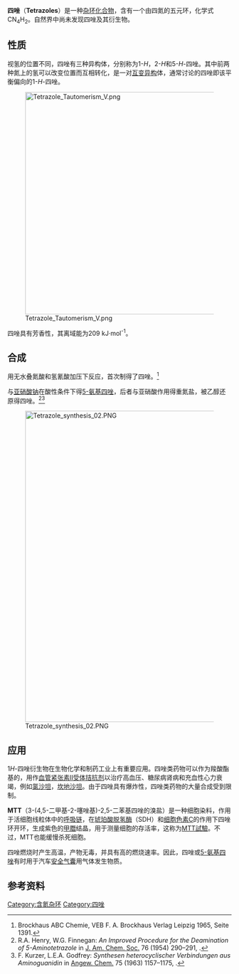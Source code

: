 {{NoteTA|G1=Chemistry}}
{{chembox
| verifiedrevid = 470605243
|ImageFileL1=Tetrazole numbering.png
|ImageSizeL1=100px
|ImageFileR1=Tetrazole3d.png
|ImageSizeR1=100px
|IUPACName=1''H''-Tetrazole
|OtherNames=
|Section1= {{Chembox Identifiers
|  InChI = 1/CH2N4/c1-2-4-5-3-1/h1H,(H,2,3,4,5)
| InChIKey = KJUGUADJHNHALS-UHFFFAOYAI
| InChI1 = 1S/CH2N4/c1-2-4-5-3-1/h1H,(H,2,3,4,5)
| InChIKey1 = KJUGUADJHNHALS-UHFFFAOYSA-N
| CASNo_Ref = {{cascite|correct|CAS}}
| CASNo=288-94-8
|  PubChem = 67519
|  ChemSpiderID_Ref = {{chemspidercite|correct|chemspider}}
| ChemSpiderID = 60842
|  ChEBI_Ref = {{ebicite|correct|EBI}}
| ChEBI = 33193
| StdInChIKey_Ref = {{stdinchicite|correct|chemspider}}
| StdInChIKey = KJUGUADJHNHALS-UHFFFAOYSA-N
| SMILES = n1nnnc1
|  StdInChI_Ref = {{stdinchicite|correct|chemspider}}
| StdInChI =1S/CH2N4/c1-2-4-5-3-1/h1H,(H,2,3,4,5)
  }}
|Section2= {{Chembox Properties
|  Formula=CH<sub>2</sub>N<sub>4</sub>
|  MolarMass= 70.05 g/mol
|  Appearance=
|  Density= 1.477 g/mL
|  MeltingPt= 157-158 °C <ref>{{cite journal | doi = 10.1021/jo01151a027 | title =The Reaction of Nitriles with Hydrazoic Acid: Synthesis of Monosubstituted Tetrazoles | last1 = Mihina | first1 = Joseph S. | last2 = Herbst | first2 = Robert M. | journal = [[J._Org._Chem.|J. Org. Chem.]] | year = 1950 | volume = 15 | issue = 5 | pages = 1082–1092}}</ref>
|  BoilingPt= 220±23 °C 
|  Solubility=
|  pKa = -2.68 <ref>{{cite journal | author1 = Satchell, Jacqueline F. | author2 = Smith, Brian J. | title = Calculation of aqueous dissociation constants of 1,2,4-triazole and tetrazole: A comparison of solvation models | journal = [[Phys._Chem._Chem._Phys.|Phys. Chem. Chem. Phys.]] | year = 2002 | volume = 4 | issue = 18 | pages = 4314–4318 | doi = 10.1039/b203118c | bibcode = 2002PCCP....4.4314S}}</ref>
|  pKb = 

  }}
|Section3= {{Chembox Hazards
|  MainHazards=
|  FlashPt=
|  Autoignition=
  }}
| Section8 = {{Chembox Related
| OtherCpds = [[三唑|三唑]]，[[五唑|五唑]]
  }}
}}

'''四唑'''（'''Tetrazoles'''）是一种[[杂环化合物|杂环化合物]]，含有一个由四氮的五元环，化学式CN<sub>4</sub>H<sub>2</sub>。自然界中尚未发现四唑及其衍生物。
==性质==
视氢的位置不同，四唑有三种异构体，分别称为1-''H''，2-''H''和5-''H''-四唑。其中前两种氮上的氢可以改变位置而互相转化，是一对[[互变异构|互变异构]]体，通常讨论的四唑即该平衡偏向的1-''H''-四唑。

[[File:Tetrazole_Tautomerism_V.png|500px]]

四唑具有芳香性，其离域能为209 kJ·mol<sup>-1</sup>。

==合成==
用无水叠氮酸和氢氰酸加压下反应，首次制得了四唑。<ref name="ABC Chemie">Brockhaus ABC Chemie, VEB F. A. Brockhaus Verlag Leipzig 1965, Seite 1391.</ref>

{{en-link|氨基胍|Pimagedine}}与[[亚硝酸钠|亚硝酸钠]]在酸性条件下得[[5-氨基四唑|5-氨基四唑]]，后者与亚硝酸作用得重氮盐，被乙醇还原得四唑。<ref>R.A. Henry, W.G. Finnegan: '' An Improved Procedure for the Deamination of 5-Aminotetrazole'' in [[J._Am._Chem._Soc.|J. Am. Chem. Soc.]] 76 (1954) 290–291, {{DOI|10.1021/ja01630a086}}.</ref><ref>F. Kurzer, L.E.A. Godfrey: ''Synthesen heterocyclischer Verbindungen aus Aminoguanidin'' in [[Angew._Chem.|Angew. Chem.]] 75 (1963) 1157–1175, {{DOI|10.1002/ange.19630752303}}.</ref>

[[File:Tetrazole_synthesis_02.PNG|700px]]

==应用==
1''H''-四唑衍生物在生物化学和制药工业上有重要应用。四唑类药物可以作为羧酸酯基的{{en-link|生物电子等排体|Bioisostere|生物电子等排体}}，用作[[血管紧张素II受体拮抗剂|血管紧张素II受体拮抗剂]]以治疗高血压、糖尿病肾病和充血性心力衰竭，例如[[氯沙坦|氯沙坦]]，[[坎地沙坦|坎地沙坦]]。由于四唑具有爆炸性，四唑类药物的大量合成受到限制。

'''MTT'''（3-(4,5-二甲基-2-噻唑基)-2,5-二苯基四唑的溴盐）是一种细胞染料，作用于活细胞线粒体中的[[呼吸链|呼吸链]]，在[[琥珀酸脱氢酶|琥珀酸脱氢酶]]（SDH）和[[细胞色素|细胞色素]]C的作用下四唑环开环，生成紫色的[[甲䐶|甲䐶]]结晶，用于测量细胞的存活率，这称为[[MTT試驗|MTT試驗]]。不过，MTT也能缓慢杀死细胞。

四唑燃烧时产生高温，产物无毒，并具有高的燃烧速率。因此，四唑或[[5-氨基四唑|5-氨基四唑]]有时用于汽车[[安全气囊|安全气囊]]用气体发生物质。

==参考资料==
{{reflist}}
{{环状化合物}}
[[Category:含氮杂环|Category:含氮杂环]]
[[Category:四唑|Category:四唑]]